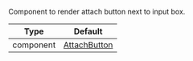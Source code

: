 Component to render attach button next to input box.

| Type | Default |
| - | - |
| component | [AttachButton](/reactnative/ui-components/attach-button) |
